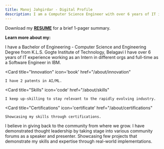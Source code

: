 ```yaml
---
title: Manoj Jahgirdar - Digital Profile
description: ​​I am a Computer Science Engineer with over 6 years of IT industry experience, currently working as Software Engineer at IBM Software Labs in Bengaluru, India. My areas of expertise include Data & AI, Containers & Kubernetes, Cloud-Native Applications, and Sustainable Software. Skilled in Python, Java, JavaScript, C, C++, and Go. I have been recognized with IBM’s People’s Choice and Manager’s Choice awards for growth and innovation. I am also a proud Inventor of 2 patents, and I am aspiring to advance as a Software Development Engineer - II to apply my technical and leadership skills in building sustainable software solutions.
---
```

Download my <Icon icon="file"/> **[RESUME](https://github.com/manojjahgirdar/docs/blob/main/artefacts/Manoj%20Jahgirdar%20Software%20Engineer%20CV.pdf?raw=True)** for a brief 1-pager summary. 

**Learn more about my:**

<CardGroup cols={3}>
    <Card
        title="Education"
        icon='books'
        href="/about/education"
    >
    I have a Bachelor of Engineering - Computer Science and Engineering Degree from K.L.S. Gogte Institute of Technology, Belagavi
    </Card>
  <Card
    title="Experience"
    icon='briefcase'
    href="/about/experience"
  >
    I have over 6 years of IT experience working as an Intern in different orgs and full-time as a Software Engineer in IBM.
  </Card>
  
  <Card
    title="Innovation"
    icon='book'
    href="/about/innovation"
  >
    I have 2 patents in AI/ML.
  </Card>
  
  <Card
    title="Skills"
    icon='code'
    href="/about/skills"
  >
    I keep up-skilling to stay relevant to the rapidly evolving industry.
  </Card>

  <Card
    title="Certifications"
    icon='certificate'
    href="/about/certifications"
  >
    Showcasing my skills through certifications.
  </Card>
  <Card
        title="Community contributions"
        icon='users'
        href="/about/contributions"
    >
    I believe in giving back to the community from where we grow.
    </Card>
  <Card
        title="Thought leadership"
        icon='podium'
        href="/about/thought-leadership"
    >
    I have demonstrated thought leadership by taking stage into various community forums as a speaker and presenter.
    </Card>
     <Card
        title="My Projects"
        icon='github'
        href="/projects/overview"
    >
    Showcasing few projects that demonstrate my skills and expertise through real-world implementations.
    </Card>
</CardGroup>